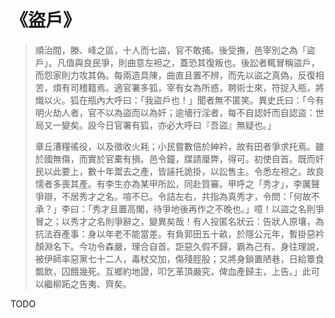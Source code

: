 # 《盜戶》

> 順治間，滕、峰之區，十人而七盜，官不敢捕。後受撫，邑宰別之為「盜戶」。凡值與良民爭，則曲意左袒之，蓋恐其復叛也。後訟者輒冒稱盜戶，而怨家則力攻其偽。每兩造具陳，曲直且置不辨，而先以盜之真偽，反復相苦，煩有司稽籍焉。適官署多狐，宰有女為所惑，聘術士來，符捉入瓶，將熾以火。狐在瓶內大呼曰：「我盜戶也！」聞者無不匿笑。異史氏曰：「今有明火劫人者，官不以為盜而以為奸；逾墻行淫者，每不自認奸而自認盜：世局又一變矣。設今日官署有狐，亦必大呼曰『吾盜』無疑也。」
>
> 章丘漕糧徭役，以及徵收火耗；小民嘗數倍於紳衿，故有田者爭求托焉。雖於國無傷，而實於官橐有損。邑令鐘，牒請厘弊，得可。初使自首。既而奸民以此要上，數十年鬻去之產，皆誣托詭掛，以訟售主。令悉左袒之。故良懦者多喪其產。有李生亦為某甲所訟，同赴質審。甲呼之「秀才」，李厲聲爭辯，不居秀才之名。喧不已。令詰左右，共指為真秀才，令問：「何故不承？」李曰：「秀才且置高閣，待爭地後再作之不晚也。」噫！以盜之名則爭冒之；以秀才之名則爭辭之，變異矣哉！有人投匿名狀云：告狀人原壤，為抗法吞產事：身以年老不能當差。有負郭田五十畝，於隱公元年，暫掛惡衿顏淵名下。今功令森嚴，理合自首。詎惡久假不歸，霸為己有。身往理說，被伊師率惡黨七十二人，毒杖交加，傷殘脛股；又將身鎖置陋巷，日給簟食瓢飲，囚餓幾死。互鄉約地證，叩乞革頂嚴究，俾血產歸主，上告。」此可以繼柳跖之告夷、齊矣。

TODO
